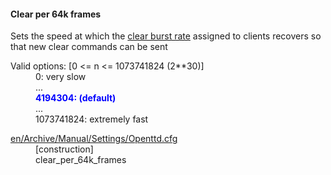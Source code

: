 
==== Clear per 64k frames ====
{{en/Feature|1.1|align="right"|text=(since 1.1.0)}}

Sets the speed at which the [[en/Archive/Manual/Settings/Settings/Clear frame burst|clear burst rate]] assigned to clients recovers so that new clear commands can be sent

;Valid options<nowiki>:</nowiki> [0 <= n <= 1073741824 (2**30)]
: 0: very slow
: ...
: <span style="color:blue">'''4194304: (default)'''</span>
: ...
: 1073741824: extremely fast

;[[en/Archive/Manual/Settings/Openttd.cfg]]
:[construction]
:clear_per_64k_frames